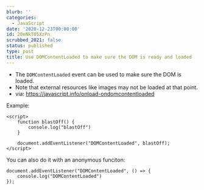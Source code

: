```yaml
---
blurb: ''
categories:
  - JavaScript
date: '2020-12-23T00:00:00'
id: 20eNkT05XzPn
scrubbed_2021: false
status: published
type: post
title: Use DOMContentLoaded to make sure the DOM is ready and loaded
---
```


- The `DOMContentLoaded` event can be used to make sure the DOM is loaded. 
- Note that external resources like images may not be loaded at that point. 
- via: https://javascript.info/onload-ondomcontentloaded

Example:

    <script>
        function blastOff() {
            console.log("blastOff")
        }
        
        document.addEventListener("DOMContentLoaded", blastOff);
    </script>
    
    
You can also do it with an anonymous funciton:


    document.addEventListener("DOMContentLoaded", () => {
        console.log("DOMContentLoaded")
    });

